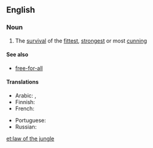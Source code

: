 ==English==

===Noun===
{{wikipedia}}
{{en-noun|head=[[law]] of the [[jungle]]|-}}

# {{label|en|idiomatic}} The [[survival]] of the [[fittest]], [[strongest]] or most [[cunning]]

====See also====
* [[free-for-all]]

====Translations====
{{trans-top|The survival of the fittest}}
* Arabic: {{t|ar|شريعَة الغاب|f}}, {{t|ar|قانون الغابَة|m}}
* Finnish: {{t|fi|viidakon laki}}
* French: {{t+|fr|loi de la jungle|f}}
{{trans-mid}}
* Portuguese: {{t|pt|lei da selva|f}}
* Russian: {{t|ru|зако́н джу́нглей|m}}
{{trans-bottom}}

[[et:law of the jungle]]